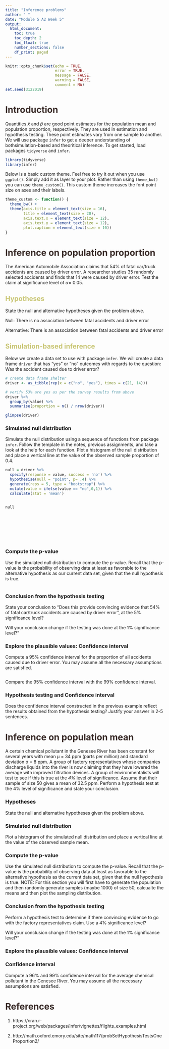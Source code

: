```yaml
---
title: "Inference problems"
author: " "
date: "Module 5 A2 Week 5"
output: 
  html_document:
    toc: true
    toc_depth: 2
    toc_float: true
    number_sections: false
    df_print: paged
---
```


<style type="text/css">
/* Title */
h1.title {
  color: #3A2C29;
  font-size:60px;
  font-weight: bold;
}
/* Level 1 header */
h1 {
  color: #3A2C29;
}
/* Level 2 header */
h2 {
  color: #C9C675;
}
/* Table of contents */
.list-group-item.active, .list-group-item.active:focus, .list-group-item.active:hover {
    z-index: 2;
    color: #fff;
    background-color: #C9C675;
    border-color: #337ab7;
</style>



```r
knitr::opts_chunk$set(echo = TRUE,
                      error = TRUE,
                      message = FALSE, 
                      warning = FALSE,
                      comment = NA)
set.seed(3122019)
```

# Introduction

Quantities $\bar{x}$ and $\hat{p}$ are good point estimates for the population 
mean and population proportion, respectively. They are used in estimation and 
hypothesis testing. These point estimates vary 
from one sample to another. We will use package `infer` to get a deeper understanding of bothsimulation-based and theoritical inference. To get started, load packages `tidyverse` and `infer`.

```r
library(tidyverse)
library(infer)
```

Below is a basic custom theme. Feel free to try it out when you use `ggplot()`.
Simply add it as layer to your plot. Rather than using `theme_bw()` you can
use `theme_custom()`. This custom theme increases the font point size on axes
and their labels.

```r
theme_custom <- function() {
  theme_bw() +
  theme(axis.title = element_text(size = 16), 
        title = element_text(size = 20),
        axis.text.x = element_text(size = 12),
        axis.text.y = element_text(size = 12),
        plot.caption = element_text(size = 10))
}
```

# Inference on population proportion

The American Automobile Association claims that 54% of fatal car/truck
accidents are caused by driver error. A researcher studies 35 randomly 
selected accidents and finds that 14 were caused by driver error. Test the claim 
at significance level of $\alpha$= 0.05.

## Hypotheses

State the null and alternative hypotheses given the problem above.

Null: There is no association between fatal accidents and driver error

Alternative: There is an association between fatal accidents and driver error

## Simulation-based inference

Below we create a data set to use with package `infer`. We will create
a data frame `driver` that has "yes" or "no" outcomes with regards to the 
question: Was the accident caused due to driver error?

```r
# create data frame shelter
driver <- as_tibble(rep(x = c("no", "yes"), times = c(21, 14)))

# verify 53% are yes as per the survey results from above
driver %>% 
  group_by(value) %>% 
  summarise(proportion = n() / nrow(driver))

glimpse(driver)
```

### Simulated null distribution

Simulate the null distribution using a sequence of functions from package
`infer`. Follow the template in the notes, previous assignments, and take a look at the help for
each function. Plot a histogram of the null distribution and place a 
vertical line at the value of the observed sample proportion of 0.4.

```r

null = driver %>%
  specify(response = value, success = 'no') %>%
  hypothesise(null = "point", p= .4) %>%
  generate(reps = 5, type = "bootstrap") %>%
  mutate(value = ifelse(value == "no",0,1)) %>%
  calculate(stat = 'mean')


null



      

  
```

```r




```

### Compute the p-value

Use the simulated null distribution to compute the p-value. Recall that the
p-value is the probability of observing data at least as
favorable to the alternative hypothesis as our current data set, given
that the null hypothesis is true.

```r



```

### Conclusion from the hypothesis testing

State your conclusion to "Does this provide convincing evidence that 54% of fatal car/truck
accidents are caused by driver error", at the 5% 
significance level? 

Will your conclusion change if the testing was done at the 1% significance level?"


### Explore the plausible values: Confidence interval

Compute a 95% confidence interval for the proportion of all 
accidents caused due to driver error.
You may assume all the necessary assumptions are satisfied.

```r

```

Compare the 95% confidence interval with the 99% confidence interval.


### Hypothesis testing and Confidence interval

Does the confidence interval constructed in the previous example reflect the results obtained from the hypothesis testing? Justify your answer in 2-5 sentences.


# Inference on population mean

A certain chemical pollutant in the Genesee River has been constant for several years with mean μ = 34 ppm (parts per million) and standard deviation σ = 8 ppm.   A group of factory representatives whose companies discharge liquids into the river is now claiming that they have lowered the average with improved filtration devices. A group of environmentalists will test to see if this is true at the *4%* level of significance.   Assume that their sample of size 50 gives a mean of 32.5 ppm.  Perform a hypothesis test at the 4% level of significance and state your conclusion. 

### Hypotheses

State the null and alternative hypotheses given the problem above.




### Simulated null distribution

Plot a histogram of the simulated null distribution and place a 
vertical line at the value of the observed sample mean.

### Compute the p-value

Use the simulated null distribution to compute the p-value. Recall that the
p-value is the probability of observing data at least as
favorable to the alternative hypothesis as the current data set, given
that the null hypothesis is true.
NOTE: For this section you will first have to generate the population and then randomly generate samples (maybe 1000) of size 50, calcualte the means and then plot the sampling distribution.

### Conclusion from the hypothesis testing

Perform a hypothesis test to determine if there  convincing evidence 
to go with the factory representatives claim. Use a 4% significance level?

Will your conclusion change if the testing was done at the 1% significance level?"


### Explore the plausible values: Confidence interval

### Confidence interval 

Compute a 96% and 99% confidence interval for the average chemical pollutant in the Genesee River.
You may assume all the necessary assumptions are satisfied.
   



# References

1. https://cran.r-project.org/web/packages/infer/vignettes/flights_examples.html

2. http://math.oxford.emory.edu/site/math117/probSetHypothesisTestsOneProportion2/
